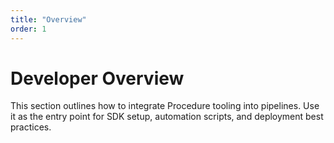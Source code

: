 ```yaml
---
title: "Overview"
order: 1
---
```


# Developer Overview

This section outlines how to integrate Procedure tooling into pipelines. Use it as the entry point
for SDK setup, automation scripts, and deployment best practices.
